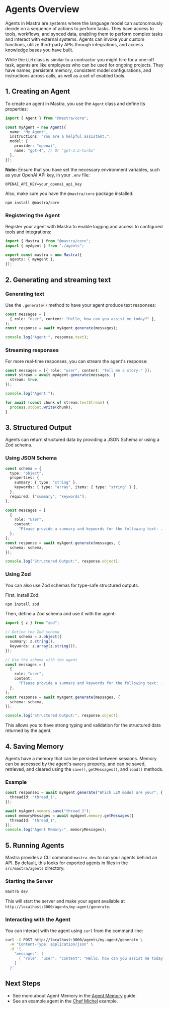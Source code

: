 # Agents Overview

Agents in Mastra are systems where the language model can autonomously decide on a sequence of actions to perform tasks. They have access to tools, workflows, and synced data, enabling them to perform complex tasks and interact with external systems. Agents can invoke your custom functions, utilize third-party APIs through integrations, and access knowledge bases you have built.

While the `LLM` class is similar to a contractor you might hire for a one-off task, agents are like employees who can be used for ongoing projects. They have names, persistent memory, consistent model configurations, and instructions across calls, as well as a set of enabled tools.

## 1. Creating an Agent

To create an agent in Mastra, you use the `Agent` class and define its properties:

```ts showLineNumbers filename="src/mastra/agents/index.ts" copy
import { Agent } from "@mastra/core";

const myAgent = new Agent({
  name: "My Agent",
  instructions: "You are a helpful assistant.",
  model: {
    provider: "openai",
    name: "gpt-4", // Or "gpt-3.5-turbo"
  },
});
```

**Note:** Ensure that you have set the necessary environment variables, such as your OpenAI API key, in your `.env` file:

```.env filename=".env" copy
OPENAI_API_KEY=your_openai_api_key
```

Also, make sure you have the `@mastra/core` package installed:

```bash npm2yarn copy
npm install @mastra/core
```

### Registering the Agent

Register your agent with Mastra to enable logging and access to configured tools and integrations:

```ts showLineNumbers filename="src/mastra/index.ts" lines={3, 8} copy
import { Mastra } from "@mastra/core";
import { myAgent } from "./agents";

export const mastra = new Mastra({
  agents: { myAgent },
});
```

## 2. Generating and streaming text

### Generating text

Use the `.generate()` method to have your agent produce text responses:

```ts showLineNumbers filename="src/mastra/index.ts" copy
const messages = [
  { role: "user", content: "Hello, how can you assist me today?" },
];
const response = await myAgent.generate(messages);

console.log("Agent:", response.text);
```

### Streaming responses

For more real-time responses, you can stream the agent's response:

```ts showLineNumbers filename="src/mastra/index.ts" lines={6} copy
const messages = [{ role: "user", content: "Tell me a story." }];
const stream = await myAgent.generate(messages, {
  stream: true,
});

console.log("Agent:");

for await (const chunk of stream.textStream) {
  process.stdout.write(chunk);
}
```

## **3. Structured Output**

Agents can return structured data by providing a JSON Schema or using a Zod schema.

### Using JSON Schema

```typescript
const schema = {
  type: "object",
  properties: {
    summary: { type: "string" },
    keywords: { type: "array", items: { type: "string" } },
  },
  required: ["summary", "keywords"],
};

const messages = [
  {
    role: "user",
    content:
      "Please provide a summary and keywords for the following text: ...",
  },
];
const response = await myAgent.generate(messages, {
  schema: schema,
});

console.log("Structured Output:", response.object);
```

### Using Zod

You can also use Zod schemas for type-safe structured outputs.

First, install Zod:

```bash npm2yarn copy
npm install zod
```

Then, define a Zod schema and use it with the agent:

```ts showLineNumbers filename="src/mastra/index.ts" copy
import { z } from "zod";

// Define the Zod schema
const schema = z.object({
  summary: z.string(),
  keywords: z.array(z.string()),
});

// Use the schema with the agent
const messages = [
  {
    role: "user",
    content:
      "Please provide a summary and keywords for the following text: ...",
  },
];
const response = await myAgent.generate(messages, {
  schema: schema,
});

console.log("Structured Output:", response.object);
```

This allows you to have strong typing and validation for the structured data returned by the agent.

## **4. Saving Memory**

Agents have a memory that can be persisted between sessions. Memory can be accessed by the agent's `memory` property, and can be saved, retrieved, and cleared using the `save()`, `getMessages()`, and `load()` methods.

### Example

```typescript showLineNumbers filename="src/mastra/index.ts" copy
const response1 = await myAgent.generate("Which LLM model are you?", {
  threadId: "thread_1",
});

await myAgent.memory.save("thread_1");
const memoryMessages = await myAgent.memory.getMessages({
  threadId: "thread_1",
});
console.log("Agent Memory:", memoryMessages);
```

## **5. Running Agents**

Mastra provides a CLI command `mastra dev` to run your agents behind an API. By default, this looks for exported agents in files in the `src/mastra/agents` directory.

### Starting the Server

```bash
mastra dev
```

This will start the server and make your agent available at `http://localhost:3000/agents/my-agent/generate`.

### Interacting with the Agent

You can interact with the agent using `curl` from the command line:

```bash
curl -X POST http://localhost:3000/agents/my-agent/generate \
  -H "Content-Type: application/json" \
  -d '{
    "messages": [
      { "role": "user", "content": "Hello, how can you assist me today?" }
    ]
  }'
```

## Next Steps

- See more about Agent Memory in the [Agent Memory](./01-agent-memory.mdx) guide.
- See an example agent in the [Chef Michel](./02-chef-michel.mdx) example.

